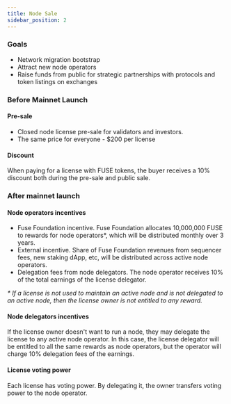```yaml
---
title: Node Sale
sidebar_position: 2
---
```


### Goals

- Network migration bootstrap
- Attract new node operators
- Raise funds from public for strategic partnerships with protocols and token listings on exchanges

### Before Mainnet Launch

#### Pre-sale

- Closed node license pre-sale for validators and investors.
- The same price for everyone - $200 per license

#### Discount

When paying for a license with FUSE tokens, the buyer receives a 10% discount both during the pre-sale and public sale.

### After mainnet launch

#### Node operators incentives

- Fuse Foundation incentive. Fuse Foundation allocates 10,000,000 FUSE to rewards for node operators\*, which will be distributed monthly over 3 years.
- External incentive. Share of Fuse Foundation revenues from sequencer fees, new staking dApp, etc, will be distributed across active node operators.
- Delegation fees from node delegators. The node operator receives 10% of the total earnings of the license delegator.

_\* If a license is not used to maintain an active node and is not delegated to an active node, then the license owner is not entitled to any reward._

#### Node delegators incentives

If the license owner doesn't want to run a node, they may delegate the license to any active node operator. In this case, the license delegator will be entitled to all the same rewards as node operators, but the operator will charge 10% delegation fees of the earnings.

#### License voting power

Each license has voting power. By delegating it, the owner transfers voting power to the node operator.
